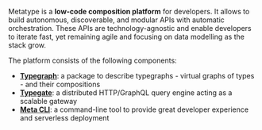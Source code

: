 Metatype is a **low-code composition platform** for developers. It allows to build autonomous, discoverable, and modular APIs with automatic orchestration. These APIs are technology-agnostic and enable developers to iterate fast, yet remaining agile and focusing on data modelling as the stack grow.

The platform consists of the following components:

- [**Typegraph**](/docs/concepts/typegraph): a package to describe typegraphs - virtual graphs of types - and their compositions
- [**Typegate**](/docs/concepts/typegate): a distributed HTTP/GraphQL query engine acting as a scalable gateway
- [**Meta CLI**](/docs/concepts/meta-cli): a command-line tool to provide great developer experience and serverless deployment
